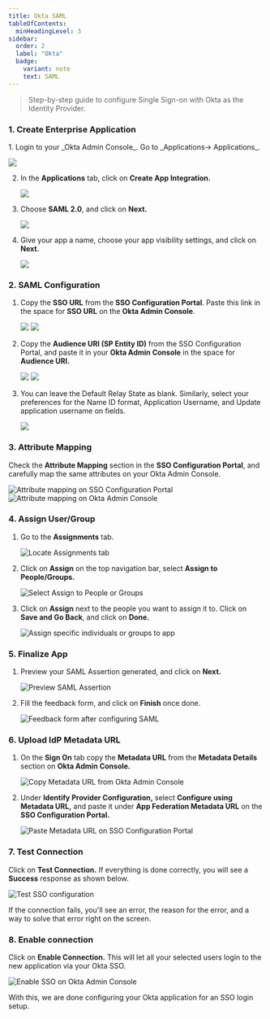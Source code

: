 ```yaml
---
title: Okta SAML
tableOfContents:
  minHeadingLevel: 3
sidebar:
  order: 2
  label: "Okta"
  badge:
    variant: note
    text: SAML
---
```



> Step-by-step guide to configure Single Sign-on with Okta as the Identity
  Provider.

### 1. Create Enterprise Application

<Steps>
1. Login to your _Okta Admin Console_. Go to _Applications→ Applications_.

   ![](@/assets/docs/guides/sso-integrations/okta-saml/0.png)

2. In the **Applications** tab, click on **Create App Integration.**

   ![](@/assets/docs/guides/sso-integrations/okta-saml/1.png)

3. Choose **SAML 2.0**, and click on **Next.**

   ![](@/assets/docs/guides/sso-integrations/okta-saml/2.png)

4. Give your app a name, choose your app visibility settings, and click on **Next.**

   ![](@/assets/docs/guides/sso-integrations/okta-saml/3.png)

</Steps>

### 2. SAML Configuration

<Steps>

1. Copy the **SSO URL** from the **SSO Configuration Portal**. Paste this link in the space for **SSO URL** on the **Okta Admin Console**.

   ![](@/assets/docs/guides/sso-integrations/okta-saml/4.png)
   ![](@/assets/docs/guides/sso-integrations/okta-saml/5.png)

2. Copy the **Audience URI (SP Entity ID)** from the SSO Configuration Portal, and paste it in your **Okta Admin Console** in the space for **Audience URI.**

   ![](@/assets/docs/guides/sso-integrations/okta-saml/6.png)
   ![](@/assets/docs/guides/sso-integrations/okta-saml/7.png)

3. You can leave the Default Relay State as blank. Similarly, select your preferences for the Name ID format, Application Username, and Update application username on fields.

   ![](@/assets/docs/guides/sso-integrations/okta-saml/8.png)

</Steps>

### 3. Attribute Mapping

Check the **Attribute Mapping** section in the **SSO Configuration Portal**, and carefully map the same attributes on your Okta Admin Console.

![Attribute mapping on SSO Configuration Portal](@/assets/docs/guides/sso-integrations/okta-saml/9.png)
![Attribute mapping on Okta Admin Console](@/assets/docs/guides/sso-integrations/okta-saml/10.png)

### 4. Assign User/Group

<Steps>

1. Go to the **Assignments** tab.

   ![Locate Assignments tab](@/assets/docs/guides/sso-integrations/okta-saml/11.png)

2. Click on **Assign** on the top navigation bar, select **Assign to People/Groups.**

   ![Select Assign to People or Groups](@/assets/docs/guides/sso-integrations/okta-saml/12.png)

3. Click on **Assign** next to the people you want to assign it to. Click on **Save and Go Back**, and click on **Done.**

   ![Assign specific individuals or groups to app](@/assets/docs/guides/sso-integrations/okta-saml/13.png)

</Steps>

### 5. Finalize App

<Steps>

1. Preview your SAML Assertion generated, and click on **Next.**

   ![Preview SAML Assertion](@/assets/docs/guides/sso-integrations/okta-saml/14.png)

2. Fill the feedback form, and click on **Finish** once done.

   ![Feedback form after configuring SAML](@/assets/docs/guides/sso-integrations/okta-saml/15.png)

</Steps>

### 6. Upload IdP Metadata URL

<Steps>

1. On the **Sign On** tab copy the **Metadata URL** from the **Metadata Details** section on **Okta Admin Console.**

   ![Copy Metadata URL from Okta Admin Console](@/assets/docs/guides/sso-integrations/okta-saml/16.png)

2. Under **Identify Provider Configuration,** select **Configure using Metadata URL,** and paste it under **App Federation Metadata URL** on the **SSO Configuration Portal.**

   ![Paste Metadata URL on SSO Configuration Portal](@/assets/docs/guides/sso-integrations/okta-saml/17.png)

</Steps>

### 7. Test Connection

Click on **Test Connection.** If everything is done correctly, you will see a **Success** response as shown below.

   ![Test SSO configuration](@/assets/docs/guides/sso-integrations/okta-saml/18.png)

<Aside>
If the connection fails, you'll see an error, the reason for the error, and a way to solve that error right on the screen.
</Aside>

### 8. Enable connection

Click on **Enable Connection.** This will let all your selected users login to the new application via your Okta SSO.

![Enable SSO on Okta Admin Console](@/assets/docs/guides/sso-integrations/okta-saml/19.png)

With this, we are done configuring your Okta application for an SSO login setup.
